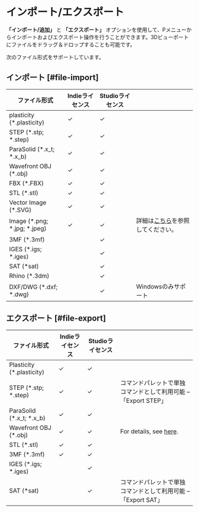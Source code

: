 # インポート/エクスポート

**「インポート/追加」** と **「エクスポート」** オプションを使用して、Pメニューからインポートおよびエクスポート操作を行うことができます。3Dビューポートにファイルをドラッグ＆ドロップすることも可能です。<br/>

次のファイル形式をサポートしています。

## インポート [#file-import]

| ファイル形式                 | Indieライセンス | Studioライセンス |                                                                  |
| ---------------------------- | --------------- | ---------------- | ---------------------------------------------------------------- |
| plasticity (*.plasticity)    | ✓              | ✓               |                                                                  |
| STEP (*.stp; *.step)         | ✓              | ✓               |                                                                  |
| ParaSolid (*.x_t; *.x_b)     | ✓              | ✓               |                                                                  |
| Wavefront OBJ (*.obj)        | ✓              | ✓               |                                                                  |
| FBX (*.FBX)                  | ✓              | ✓               |                                                                  |
| STL (*.stl)                  | ✓              | ✓               |                                                                  |
| Vector Image (*.SVG)         | ✓            | ✓             |                                                      |
| Image (*.png; *.jpg; *.jpeg) | ✓              | ✓               | 詳細は[こちら](importing-reference-images)を参照してください。 |
| 3MF (*.3mf)                  |               | ✓             |                                                      |
| IGES (*.igs; *.iges)         |                 | ✓               |                                                                  |
| SAT (*sat)                   |                 | ✓               |                                                                  |
| Rhino (*.3dm)                |                 | ✓               |                                                                  |
| DXF/DWG (*.dxf; *.dwg)        |                 | ✓               | Windowsのみサポート                                       |

## エクスポート [#file-export]

| ファイル形式               | Indieライセンス | Studioライセンス |                                                  |
| -------------------------- | --------------- | ---------------- | ------------------------------------------------ |
| Plasticity  (*.plasticity) | ✓            | ✓             |                                        |
| STEP  (*.stp; *.step)      | ✓            | ✓             | コマンドパレットで単独コマンドとして利用可能 – 「Export STEP」|
| ParaSolid  (*.x_t; *.x_b)  | ✓            | ✓             |                                        |
| Wavefront OBJ (*.obj)      | ✓            | ✓             | For details, see [here](export-obj). |
| STL  (*.stl)               | ✓            | ✓             |                                        |
| 3MF (*.3mf)                | ✓            | ✓             |                                        |
| IGES  (*.igs; *.iges)      |               | ✓             |                                        |
| SAT  (*sat)                |               | ✓             | コマンドパレットで単独コマンドとして利用可能 – 「Export SAT」|
